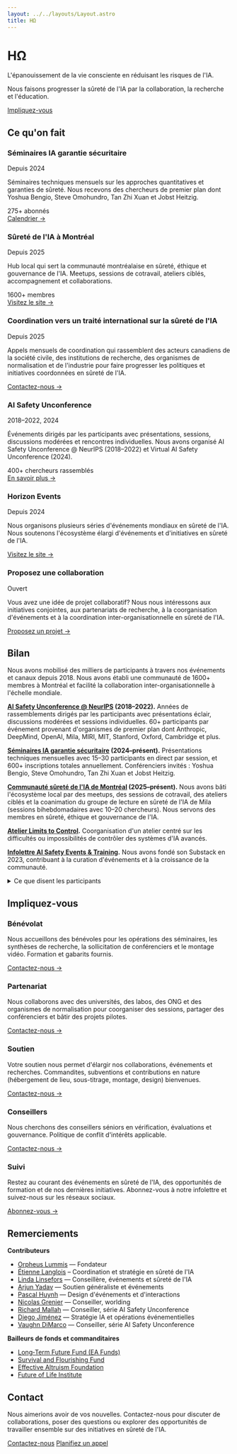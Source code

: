 ```yaml
---
layout: ../../layouts/Layout.astro
title: HΩ
---
```


<div class="hero">

# HΩ

<div class="purpose-statement">L'épanouissement de la vie consciente en réduisant les risques de l'IA.</div>

<p class="mission-statement">Nous faisons progresser la sûreté de l'IA par la collaboration, la recherche et l'éducation.</p>

<div class="cta-group">
  <a href="#impliquez-vous" class="btn btn-primary">Impliquez-vous</a>
</div>

</div>

<section id="ce-quon-fait">

## Ce qu'on fait

<div class="card-grid">

<div class="card">
  <div class="card-header">
    <h3>Séminaires IA garantie sécuritaire</h3>
    <span class="card-meta">Depuis 2024</span>
  </div>
  <p>Séminaires techniques mensuels sur les approches quantitatives et garanties de sûreté. Nous recevons des chercheurs de premier plan dont Yoshua Bengio, Steve Omohundro, Tan Zhi Xuan et Jobst Heitzig.</p>
  <div class="card-stats">
    <span>275+ abonnés</span>
  </div>
  <a href="https://luma.com/guaranteedsafeaiseminars" class="card-link">Calendrier →</a>
</div>

<div class="card">
  <div class="card-header">
    <h3>Sûreté de l'IA à Montréal</h3>
    <span class="card-meta">Depuis 2025</span>
  </div>
  <p>Hub local qui sert la communauté montréalaise en sûreté, éthique et gouvernance de l'IA. Meetups, sessions de cotravail, ateliers ciblés, accompagnement et collaborations.</p>
  <div class="card-stats">
    <span>1600+ membres</span>
  </div>
  <a href="https://aisafetymontreal.org" class="card-link">Visitez le site →</a>
</div>

<div class="card">
  <div class="card-header">
    <h3>Coordination vers un traité international sur la sûreté de l'IA</h3>
    <span class="card-meta">Depuis 2025</span>
  </div>
  <p>Appels mensuels de coordination qui rassemblent des acteurs canadiens de la société civile, des institutions de recherche, des organismes de normalisation et de l'industrie pour faire progresser les politiques et initiatives coordonnées en sûreté de l'IA.</p>
  <a href="mailto:team@horizonomega.org?subject=Traité%20canadien%20sûreté%20IA" class="card-link">Contactez-nous →</a>
</div>

<div class="card">
  <div class="card-header">
    <h3>AI Safety Unconference</h3>
    <span class="card-meta">2018–2022, 2024</span>
  </div>
  <p>Événements dirigés par les participants avec présentations, sessions, discussions modérées et rencontres individuelles. Nous avons organisé AI Safety Unconference @ NeurIPS (2018–2022) et Virtual AI Safety Unconference (2024).</p>
  <div class="card-stats">
    <span>400+ chercheurs rassemblés</span>
  </div>
  <a href="https://www.horizonevents.info/" class="card-link">En savoir plus →</a>
</div>

<div class="card">
  <div class="card-header">
    <h3>Horizon Events</h3>
    <span class="card-meta">Depuis 2024</span>
  </div>
  <p>Nous organisons plusieurs séries d'événements mondiaux en sûreté de l'IA. Nous soutenons l'écosystème élargi d'événements et d'initiatives en sûreté de l'IA.</p>
  <a href="https://www.horizonevents.info/" class="card-link">Visitez le site →</a>
</div>

<div class="card">
  <div class="card-header">
    <h3>Proposez une collaboration</h3>
    <span class="card-meta">Ouvert</span>
  </div>
  <p>Vous avez une idée de projet collaboratif? Nous nous intéressons aux initiatives conjointes, aux partenariats de recherche, à la coorganisation d'événements et à la coordination inter-organisationnelle en sûreté de l'IA.</p>
  <a href="mailto:team@horizonomega.org?subject=Proposition%20de%20projet%20collaboratif" class="card-link">Proposez un projet →</a>
</div>

</div>

</section>

<section id="bilan">

## Bilan

Nous avons mobilisé des milliers de participants à travers nos événements et canaux depuis 2018. Nous avons établi une communauté de 1600+ membres à Montréal et facilité la collaboration inter-organisationnelle à l'échelle mondiale.

**[AI Safety Unconference @ NeurIPS](https://www.horizonevents.info/events/ai-safety-unconference) (2018–2022).** Années de rassemblements dirigés par les participants avec présentations éclair, discussions modérées et sessions individuelles. 60+ participants par événement provenant d'organismes de premier plan dont Anthropic, DeepMind, OpenAI, Mila, MIRI, MIT, Stanford, Oxford, Cambridge et plus.

**[Séminaires IA garantie sécuritaire](https://luma.com/guaranteedsafeaiseminars) (2024–présent).** Présentations techniques mensuelles avec 15–30 participants en direct par session, et 600+ inscriptions totales annuellement. Conférenciers invités : Yoshua Bengio, Steve Omohundro, Tan Zhi Xuan et Jobst Heitzig.

**[Communauté sûreté de l'IA de Montréal](https://aisafetymontreal.org/) (2025–présent).** Nous avons bâti l'écosystème local par des meetups, des sessions de cotravail, des ateliers ciblés et la coanimation du groupe de lecture en sûreté de l'IA de Mila (sessions bihebdomadaires avec 10–20 chercheurs). Nous servons des membres en sûreté, éthique et gouvernance de l'IA.

**[Atelier Limits to Control](http://limitstocontrol.org).** Coorganisation d'un atelier centré sur les difficultés ou impossibilités de contrôler des systèmes d'IA avancés.

**[Infolettre AI Safety Events & Training](https://aisafetyeventsandtraining.substack.com/).** Nous avons fondé son Substack en 2023, contribuant à la curation d'événements et à la croissance de la communauté.

<details>
  <summary>Ce que disent les participants</summary>
  <blockquote>« Utile pour suivre les avancées et lancer des collaborations. » — Haydn Belfield</blockquote>
  <blockquote>« Très utile pour rencontrer et discuter avec les chercheurs en sûreté de l'IA à NeurIPS. » — <strong>Esben Kran</strong></blockquote>
  <blockquote>« Une excellente façon de rencontrer les meilleures personnes du domaine et propulser des idées audacieuses. » — <strong>Stuart Armstrong</strong></blockquote>
  <blockquote>« Les petits groupes de discussion m'ont exposé à de nouvelles perspectives. » — <strong>Adam Gleave</strong></blockquote>
</details>

</section>

<section id="impliquez-vous">

## Impliquez-vous

<div class="card-grid">

<div class="card">
  <h3>Bénévolat</h3>
  <p>Nous accueillons des bénévoles pour les opérations des séminaires, les synthèses de recherche, la sollicitation de conférenciers et le montage vidéo. Formation et gabarits fournis.</p>
  <a href="mailto:team@horizonomega.org?subject=Bénévolat" class="card-link">Contactez-nous →</a>
</div>

<div class="card">
  <h3>Partenariat</h3>
  <p>Nous collaborons avec des universités, des labos, des ONG et des organismes de normalisation pour coorganiser des sessions, partager des conférenciers et bâtir des projets pilotes.</p>
  <a href="mailto:team@horizonomega.org?subject=Partenariat" class="card-link">Contactez-nous →</a>
</div>

<div class="card">
  <h3>Soutien</h3>
  <p>Votre soutien nous permet d'élargir nos collaborations, événements et recherches. Commandites, subventions et contributions en nature (hébergement de lieu, sous-titrage, montage, design) bienvenues.</p>
  <a href="mailto:team@horizonomega.org?subject=Soutien" class="card-link">Contactez-nous →</a>
</div>

<div class="card">
  <h3>Conseillers</h3>
  <p>Nous cherchons des conseillers séniors en vérification, évaluations et gouvernance. Politique de conflit d'intérêts applicable.</p>
  <a href="mailto:team@horizonomega.org?subject=Conseillers" class="card-link">Contactez-nous →</a>
</div>

<div class="card">
  <h3>Suivi</h3>
  <p>Restez au courant des événements en sûreté de l'IA, des opportunités de formation et de nos dernières initiatives. Abonnez-vous à notre infolettre et suivez-nous sur les réseaux sociaux.</p>
  <a href="https://horizonomega.substack.com/" class="card-link">Abonnez-vous →</a>
</div>

</div>

</section>

<section id="remerciements">

## Remerciements

**Contributeurs**
- [Orpheus Lummis](https://www.orpheuslummis.info/) — Fondateur
- [Étienne Langlois](https://ca.linkedin.com/in/%C3%A9tienne-langlois-2a3119294/en) – Coordination et stratégie en sûreté de l'IA
- [Linda Linsefors](https://www.lesswrong.com/users/linda-linsefors) — Conseillère, événements et sûreté de l'IA
- [Arjun Yadav](https://www.arjunyadav.net/) — Soutien généraliste et événements
- [Pascal Huynh](https://www.facebook.com/pozcal) — Design d'événements et d'interactions
- [Nicolas Grenier](https://en.wikipedia.org/wiki/Nicolas_Grenier_(artist)) — Conseiller, worlding
- [Richard Mallah](https://www.linkedin.com/in/richardmallah/) — Conseiller, série AI Safety Unconference
- [Diego Jiménez](https://co.linkedin.com/in/diegomauriciojimenez/en) — Stratégie IA et opérations événementielles
- [Vaughn DiMarco](https://va.ug.hn/) — Conseiller, série AI Safety Unconference

**Bailleurs de fonds et commanditaires**
- [Long‑Term Future Fund (EA Funds)](https://funds.effectivealtruism.org/funds/far-future)
- [Survival and Flourishing Fund](https://survivalandflourishing.fund/)
- [Effective Altruism Foundation](https://ea-foundation.org/)
- [Future of Life Institute](https://futureoflife.org/)

</section>

<section id="contact">

## Contact

<p>Nous aimerions avoir de vos nouvelles. Contactez-nous pour discuter de collaborations, poser des questions ou explorer des opportunités de travailler ensemble sur des initiatives en sûreté de l'IA.</p>

<div class="cta-group">
  <a href="mailto:team@horizonomega.org" class="btn btn-primary">Contactez-nous</a>
  <a href="https://cal.com/horizonomega" class="btn btn-secondary">Planifiez un appel</a>
</div>

</section>
